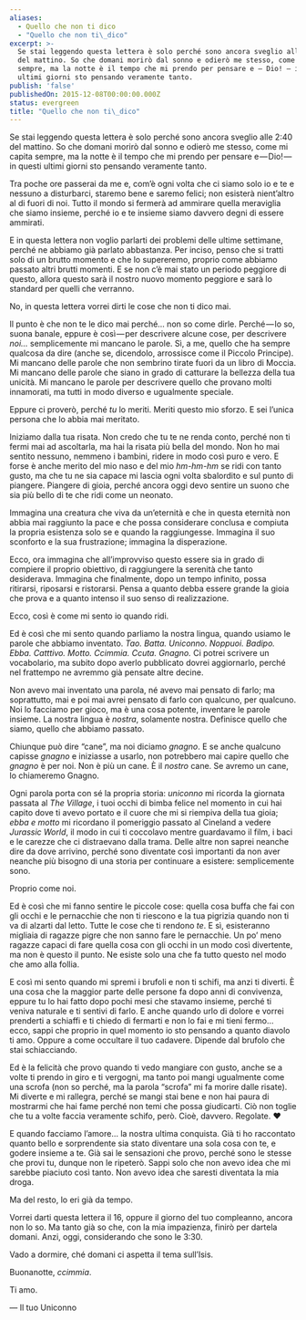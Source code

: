 ```yaml
---
aliases:
  - Quello che non ti dico
  - "Quello che non ti\_dico"
excerpt: >-
  Se stai leggendo questa lettera è solo perché sono ancora sveglio alle 2:40
  del mattino. So che domani morirò dal sonno e odierò me stesso, come mi capita
  sempre, ma la notte è il tempo che mi prendo per pensare e — Dio! — in questi
  ultimi giorni sto pensando veramente tanto.
publish: 'false'
publishedOn: 2015-12-08T00:00:00.000Z
status: evergreen
title: "Quello che non ti\_dico"
---
```

Se stai leggendo questa lettera è solo perché sono ancora sveglio alle 2:40 del mattino. So che domani morirò dal sonno e odierò me stesso, come mi capita sempre, ma la notte è il tempo che mi prendo per pensare e — Dio! — in questi ultimi giorni sto pensando veramente tanto.

Tra poche ore passerai da me e, com’è ogni volta che ci siamo solo io e te e nessuno a disturbarci, staremo bene e saremo felici; non esisterà nient’altro al di fuori di noi. Tutto il mondo si fermerà ad ammirare quella meraviglia che siamo insieme, perché io e te insieme siamo davvero degni di essere ammirati.

E in questa lettera non voglio parlarti dei problemi delle ultime settimane, perché ne abbiamo già parlato abbastanza. Per inciso, penso che si tratti solo di un brutto momento e che lo supereremo, proprio come abbiamo passato altri brutti momenti. E se non c’è mai stato un periodo peggiore di questo, allora questo sarà il nostro nuovo momento peggiore e sarà lo standard per quelli che verranno.

No, in questa lettera vorrei dirti le cose che non ti dico mai.

Il punto è che non te le dico mai perché… non so come dirle. Perché — lo so, suona banale, eppure è così — per descrivere alcune cose, per descrivere _noi…_ semplicemente mi mancano le parole. Sì, a me, quello che ha sempre qualcosa da dire (anche se, dicendolo, arrossisce come il Piccolo Principe). Mi mancano delle parole che non sembrino tirate fuori da un libro di Moccia. Mi mancano delle parole che siano in grado di catturare la bellezza della tua unicità. Mi mancano le parole per descrivere quello che provano molti innamorati, ma tutti in modo diverso e ugualmente speciale.

Eppure ci proverò, perché _tu_ lo meriti. Meriti questo mio sforzo. E sei l’unica persona che lo abbia mai meritato.

Iniziamo dalla tua risata. Non credo che tu te ne renda conto, perché non ti fermi mai ad ascoltarla, ma hai la risata più bella del mondo. Non ho mai sentito nessuno, nemmeno i bambini, ridere in modo così puro e vero. E forse è anche merito del mio naso e del mio _hm-hm-hm_ se ridi con tanto gusto, ma che tu ne sia capace mi lascia ogni volta sbalordito e sul punto di piangere. Piangere di gioia, perché ancora oggi devo sentire un suono che sia più bello di te che ridi come un neonato.

Immagina una creatura che viva da un’eternità e che in questa eternità non abbia mai raggiunto la pace e che possa considerare conclusa e compiuta la propria esistenza solo se e quando la raggiungesse. Immagina il suo sconforto e la sua frustrazione; immagina la disperazione.

Ecco, ora immagina che all’improvviso questo essere sia in grado di compiere il proprio obiettivo, di raggiungere la serenità che tanto desiderava. Immagina che finalmente, dopo un tempo infinito, possa ritirarsi, riposarsi e ristorarsi. Pensa a quanto debba essere grande la gioia che prova e a quanto intenso il suo senso di realizzazione.

Ecco, così è come mi sento io quando ridi.

Ed è così che mi sento quando parliamo la nostra lingua, quando usiamo le parole che abbiamo inventato. _Tao. Batta. Uniconno. Noppuoi. Badipo. Ebba. Catttivo. Motto. Ccimmia. Ccuta. Gnagno._ Ci potrei scrivere un vocabolario, ma subito dopo averlo pubblicato dovrei aggiornarlo, perché nel frattempo ne avremmo già pensate altre decine.

Non avevo mai inventato una parola, né avevo mai pensato di farlo; ma soprattutto, mai e poi mai avrei pensato di farlo con qualcuno, per qualcuno. Noi lo facciamo per gioco, ma è una cosa potente, inventare le parole insieme. La nostra lingua è _nostra_, solamente nostra. Definisce quello che siamo, quello che abbiamo passato.

Chiunque può dire “cane”, ma noi diciamo _gnagno_. E se anche qualcuno capisse _gnagno_ e iniziasse a usarlo, non potrebbero mai capire quello che _gnagno_ è per noi. Non è più un cane. È il _nostro_ cane. Se avremo un cane, lo chiameremo Gnagno.

Ogni parola porta con sé la propria storia: _uniconno_ mi ricorda la giornata passata al _The Village_, i tuoi occhi di bimba felice nel momento in cui hai capito dove ti avevo portato e il cuore che mi si riempiva della tua gioia; _ebba e motto_ mi ricordano il pomeriggio passato al Cineland a vedere _Jurassic World_, il modo in cui ti coccolavo mentre guardavamo il film, i baci e le carezze che ci distraevano dalla trama. Delle altre non saprei neanche dire da dove arrivino, perché sono diventate così importanti da non aver neanche più bisogno di una storia per continuare a esistere: semplicemente sono.

Proprio come noi.

Ed è così che mi fanno sentire le piccole cose: quella cosa buffa che fai con gli occhi e le pernacchie che non ti riescono e la tua pigrizia quando non ti va di alzarti dal letto. Tutte le cose che ti rendono _te_. E sì, esisteranno migliaia di ragazze pigre che non sanno fare le pernacchie. Un po’ meno ragazze capaci di fare quella cosa con gli occhi in un modo così divertente, ma non è questo il punto. Ne esiste solo una che fa tutto questo nel modo che amo alla follia.

E così mi sento quando mi spremi i brufoli e non ti schifi, ma anzi ti diverti. È una cosa che la maggior parte delle persone fa dopo anni di convivenza, eppure tu lo hai fatto dopo pochi mesi che stavamo insieme, perché ti veniva naturale e ti sentivi di farlo. E anche quando urlo di dolore e vorrei prenderti a schiaffi e ti chiedo di fermarti e non lo fai e mi tieni fermo… ecco, sappi che proprio in quel momento io sto pensando a quanto diavolo ti amo. Oppure a come occultare il tuo cadavere. Dipende dal brufolo che stai schiacciando.

Ed è la felicità che provo quando ti vedo mangiare con gusto, anche se a volte ti prendo in giro e ti vergogni, ma tanto poi mangi ugualmente come una scrofa (non so perché, ma la parola “scrofa” mi fa morire dalle risate). Mi diverte e mi rallegra, perché se mangi stai bene e non hai paura di mostrarmi che hai fame perché non temi che possa giudicarti. Ciò non toglie che tu a volte faccia veramente schifo, però. Cioè, davvero. Regolate. ❤

E quando facciamo l’amore… la nostra ultima conquista. Già ti ho raccontato quanto bello e sorprendente sia stato diventare una sola cosa con te, e godere insieme a te. Già sai le sensazioni che provo, perché sono le stesse che provi tu, dunque non le ripeterò. Sappi solo che non avevo idea che mi sarebbe piaciuto così tanto. Non avevo idea che saresti diventata la mia droga.

Ma del resto, lo eri già da tempo.

Vorrei darti questa lettera il 16, oppure il giorno del tuo compleanno, ancora non lo so. Ma tanto già so che, con la mia impazienza, finirò per dartela domani. Anzi, oggi, considerando che sono le 3:30.

Vado a dormire, ché domani ci aspetta il tema sull’Isis.

Buonanotte, _ccimmia_.

Ti amo.

— Il tuo Uniconno
